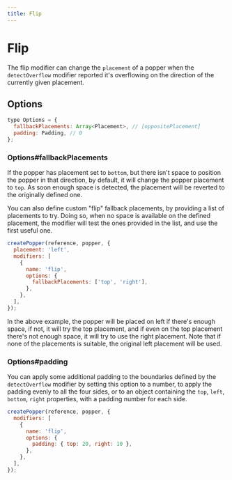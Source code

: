 ```yaml
---
title: Flip
---
```


# Flip

The flip modifier can change the `placement` of a popper when the
`detectOverflow` modifier reported it's overflowing on the direction of the
currently given placement.

## Options

```js
type Options = {
  fallbackPlacements: Array<Placement>, // [oppositePlacement]
  padding: Padding, // 0
};
```

### Options#fallbackPlacements

If the popper has placement set to `bottom`, but there isn't space to position
the popper in that direction, by default, it will change the popper placement to
`top`. As soon enough space is detected, the placement will be reverted to the
originally defined one.

You can also define custom "flip" fallback placements, by providing a list of
placements to try. Doing so, when no space is available on the defined
placement, the modifier will test the ones provided in the list, and use the
first useful one.

```js
createPopper(reference, popper, {
  placement: 'left',
  modifiers: [
    {
      name: 'flip',
      options: {
        fallbackPlacements: ['top', 'right'],
      },
    },
  ],
});
```

In the above example, the popper will be placed on left if there's enough space,
if not, it will try the top placement, and if even on the top placement there's
not enough space, it will try to use the right placement. Note that if none of
the placements is suitable, the original left placement will be used.

### Options#padding

You can apply some additional padding to the boundaries defined by the
`detectOverflow` modifier by setting this option to a number, to apply the
padding evenly to all the four sides, or to an object containing the `top`,
`left`, `bottom`, `right` properties, with a padding number for each side.

```js
createPopper(reference, popper, {
  modifiers: [
    {
      name: 'flip',
      options: {
        padding: { top: 20, right: 10 },
      },
    },
  ],
});
```
